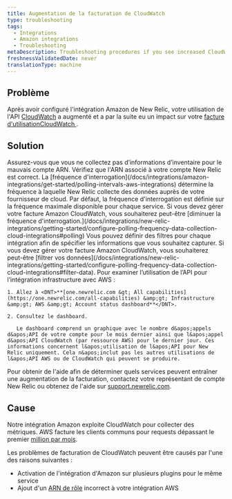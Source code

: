 ```yaml
---
title: Augmentation de la facturation de CloudWatch
type: troubleshooting
tags:
  - Integrations
  - Amazon integrations
  - Troubleshooting
metaDescription: Troubleshooting procedures if you see increased CloudWatch billing with your infrastructure integration for AWS.
freshnessValidatedDate: never
translationType: machine
---
```


## Problème

Après avoir configuré l&apos;intégration Amazon de New Relic, votre utilisation de l&apos;API [CloudWatch](https://aws.amazon.com/cloudwatch/) a augmenté et a par la suite eu un impact sur votre [facture d&apos;utilisationCloudWatch ](https://aws.amazon.com/cloudwatch/pricing/).

## Solution

<CollapserGroup>
  <Collapser id="arn" title="Vérifiez l'ARN de votre compte">
    Assurez-vous que vous ne collectez pas d’informations d’inventaire pour le mauvais compte ARN. Vérifiez que l&apos;ARN associé à votre compte New Relic est correct.
  </Collapser>

  <Collapser id="polling-frequency" title="Modifier la fréquence d'interrogation">
    La [fréquence d&apos;interrogation](/docs/integrations/amazon-integrations/get-started/polling-intervals-aws-integrations) détermine la fréquence à laquelle New Relic collecte des données auprès de votre fournisseur de cloud. Par défaut, la fréquence d&apos;interrogation est définie sur la fréquence maximale disponible pour chaque service. Si vous devez gérer votre facture Amazon CloudWatch, vous souhaiterez peut-être [diminuer la fréquence d&apos;interrogation.](/docs/integrations/new-relic-integrations/getting-started/configure-polling-frequency-data-collection-cloud-integrations#polling)
  </Collapser>

  <Collapser id="filter" title="Filtrez vos données">
    Vous pouvez définir des filtres pour chaque intégration afin de spécifier les informations que vous souhaitez capturer. Si vous devez gérer votre facture Amazon CloudWatch, vous souhaiterez peut-être [filtrer vos données](/docs/integrations/new-relic-integrations/getting-started/configure-polling-frequency-data-collection-cloud-integrations#filter-data).
  </Collapser>

  <Collapser id="usage" title="Examiner l’utilisation de l’API">
    Pour examiner l’utilisation de l’API pour l’intégration infrastructure avec AWS :

    1. Allez à <DNT>**[one.newrelic.com &gt; All capabilities](https://one.newrelic.com/all-capabilities) &amp;gt; Infrastructure &amp;gt; AWS &amp;gt; Account status dashboard**</DNT>.

    2. Consultez le dashboard.

       Le dashboard comprend un graphique avec le nombre d&apos;appels d&apos;API de votre compte pour le mois dernier ainsi que l&apos;appel d&apos;API CloudWatch (par ressource AWS) pour le dernier jour. Ces informations concernent l&apos;utilisation de l&apos;API pour New Relic uniquement. Cela n&apos;inclut pas les autres utilisations de l&apos;API AWS ou de CloudWatch qui peuvent se produire.
  </Collapser>
</CollapserGroup>

Pour obtenir de l&apos;aide afin de déterminer quels services peuvent entraîner une augmentation de la facturation, contactez votre représentant de compte New Relic ou obtenez de l&apos;aide sur [support.newrelic.com](https://support.newrelic.com/).

## Cause

Notre intégration Amazon exploite CloudWatch pour collecter des métriques. AWS facture les clients communs pour requests dépassant le premier [million par mois](http://docs.aws.amazon.com/AmazonCloudWatch/latest/monitoring/cloudwatch_limits.html).

Les problèmes de facturation de CloudWatch peuvent être causés par l&apos;une des raisons suivantes :

* Activation de l&apos;intégration d&apos;Amazon sur plusieurs plugins pour le même service
* Ajout d&apos;un [ARN de rôle](http://docs.aws.amazon.com/general/latest/gr/aws-arns-and-namespaces.html) incorrect à votre intégration AWS